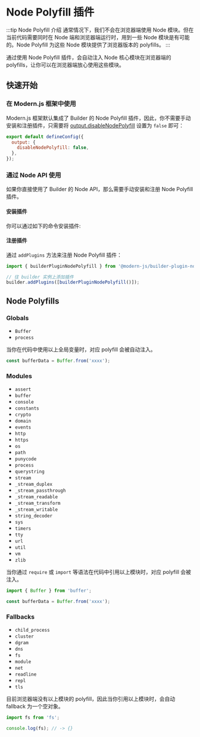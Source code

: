 # Node Polyfill 插件

:::tip Node Polyfill 介绍
通常情况下，我们不会在浏览器端使用 Node 模块。但在当前代码需要同时在 Node 端和浏览器端运行时，用到一些 Node 模块是有可能的。Node Polyfill 为这些 Node 模块提供了浏览器版本的 polyfills。
:::

通过使用 Node Polyfill 插件，会自动注入 Node 核心模块在浏览器端的 polyfills，让你可以在浏览器端放心使用这些模块。

## 快速开始

### 在 Modern.js 框架中使用

Modern.js 框架默认集成了 Builder 的 Node Polyfill 插件，因此，你不需要手动安装和注册插件，只需要将 [output.disableNodePolyfill](https://modernjs.dev/configure/app/output/disable-node-polyfill.html) 设置为 `false` 即可：

```js
export default defineConfig({
  output: {
    disableNodePolyfill: false,
  },
});
```

### 通过 Node API 使用

如果你直接使用了 Builder 的 Node API，那么需要手动安装和注册 Node Polyfill 插件。

#### 安装插件

你可以通过如下的命令安装插件:


<PackageManagerTabs command="add @modern-js/builder-plugin-node-polyfill -D" />

#### 注册插件

通过 `addPlugins` 方法来注册 Node Polyfill 插件：

```js
import { builderPluginNodePolyfill } from '@modern-js/builder-plugin-node-polyfill';

// 往 builder 实例上添加插件
builder.addPlugins([builderPluginNodePolyfill()]);
```

## Node Polyfills

### Globals

- `Buffer`
- `process`

当你在代码中使用以上全局变量时，对应 polyfill 会被自动注入。

```ts
const bufferData = Buffer.from('xxxx');
```

### Modules

- `assert`
- `buffer`
- `console`
- `constants`
- `crypto`
- `domain`
- `events`
- `http`
- `https`
- `os`
- `path`
- `punycode`
- `process`
- `querystring`
- `stream`
- `_stream_duplex`
- `_stream_passthrough`
- `_stream_readable`
- `_stream_transform`
- `_stream_writable`
- `string_decoder`
- `sys`
- `timers`
- `tty`
- `url`
- `util`
- `vm`
- `zlib`

当你通过 `require` 或 `import` 等语法在代码中引用以上模块时，对应 polyfill 会被注入。

```ts
import { Buffer } from 'buffer';

const bufferData = Buffer.from('xxxx');
```

### Fallbacks

- `child_process`
- `cluster`
- `dgram`
- `dns`
- `fs`
- `module`
- `net`
- `readline`
- `repl`
- `tls`

目前浏览器端没有以上模块的 polyfill，因此当你引用以上模块时，会自动 fallback 为一个空对象。

```ts
import fs from 'fs';

console.log(fs); // -> {}
```
